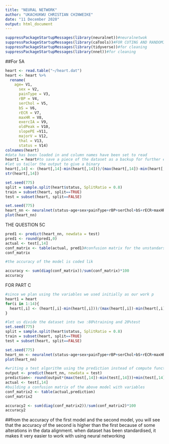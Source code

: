 ---
title: "NEURAL NETWORK"
author: "UKACHUKWU CHRISTIAN CHINWEIKE"
date: "11 December 2020"
output: html_document
---

```{r include=TRUE}
suppressPackageStartupMessages(library(neuralnet))#neuralnetwok
suppressPackageStartupMessages(library(caTools))#FOR CUTING AND RANDOMIZATION
suppressPackageStartupMessages(library(tidyverse))#for cleaning
suppressPackageStartupMessages(library(nnet))#for cleaning
```
##For 5A

```{r include=TRUE}
heart <- read.table("~/heart.dat")
heart <- heart %>% 
  rename(
    age= V1, 
      sex = V2, 
      painType = V3, 
      rBP = V4, 
      serChol = V5,
      bS = V6, 
      rECR = V7, 
      maxHR = V8, 
      exercIA = V9,
      oldPeak = V10,
      slopePE =V11,
      majorV = V12,
      thal = V13,
      status = V14)
colnames(heart)
#data has been loaded in and column names have been set to read
heart1 = heart#to save a piece of the dataset as a backup for further evaluations
#let us tailor the output to give a binary
heart[,14] <- (heart[,14]-min(heart[,14]))/(max(heart[,14])-min(heart[,14]))
str(heart[,14])
```

```{r include=TRUE}
set.seed(775)
split = sample.split(heart$status, SplitRatio = 0.8)
train = subset(heart, split==TRUE)
test = subset(heart, split==FALSE)
```

```{r include=TRUE}
set.seed(775)
heart_nn <- neuralnet(status~age+sex+painType+rBP+serChol+bS+rECR+maxHR+exercIA+oldPeak+slopePE+majorV+thal,data = train,hidden = c(5),err.fct = "ce", linear.output = FALSE)
plot(heart_nn)

```

THE QUESTION 5C
```{r include=TRUE}
pred1 <- predict(heart_nn, newdata = test)
pred1 <- round(pred1,0)
actual <- test[,14]
conf_matrix <- table(actual, pred1)#confusion matrix for the unstandarsised variables
conf_matrix

#the accuracy of the model is coded lik

accuracy <- sum(diag(conf_matrix))/sum(conf_matrix)*100
accuracy
``` 


FOR PART C
```{r include=TRUE}
#since we plan using the variables we used initially as our work p
heart1 = heart
for(i in 1:14){
  heart[,i] <- (heart[,i]-min(heart[,i]))/(max(heart[,i])-min(heart[,i]))
}

#let us divide the dataset into two :80%training and 20%test
set.seed(775)
split = sample.split(heart$status, SplitRatio = 0.8)
train = subset(heart, split==TRUE)
test = subset(heart, split==FALSE)
```

```{r include=TRUE}
set.seed(775)
heart_nn <- neuralnet(status~age+sex+painType+rBP+serChol+bS+rECR+maxHR+exercIA+oldPeak+slopePE+majorV+thal,data = train,hidden = c(10,5,3,2), linear.output = FALSE)
plot(heart_nn)

```
```{r include=TRUE}
#writing a test algorithm using the prediction instead of compute function with test data as the new data set
output <- predict(heart_nn, newdata = test)
prediction<- round(output*(max(test[,14])-min(test[,14]))+min(test[,14]),0)
actual <- test[,14]
#building a confusion matrix of the above model with variables 
conf_matrix2 <- table(actual,prediction)
conf_matrix2

accuracy2 <- sum(diag(conf_matrix2))/sum(conf_matrix2)*100
accuracy2
``` 
##from the accuracy of the first model and the second model, you will see that the accuracy of the second is higher than the first because of some alterations in the data alignment. when dataset has been standardised, it makes it very easier to work with using neural networking

